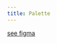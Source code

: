 ```yaml
---
title: Palette
---
```



<FigmaNode id="palette" />

[see figma](https://www.figma.com/file/9tNXeY1XbVmfHEVCYYtoal/03---%F0%9F%8E%A8-Branding-guidelines)
